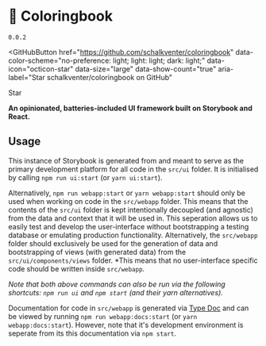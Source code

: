 
<Meta title="Docs/Intro" />

# 📙 Coloringbook

`0.0.2`


<GitHubButton 
  href="https://github.com/schalkventer/coloringbook" 
  data-color-scheme="no-preference: light; light: light; dark: light;" 
  data-icon="octicon-star" 
  data-size="large" 
  data-show-count="true" 
  aria-label="Star schalkventer/coloringbook on GitHub"
>
  Star
</GitHubButton>

**An opinionated, batteries-included UI framework built on Storybook and React.**


## Usage

This instance of Storybook is generated from and meant to serve as the primary development platform for all code in the `src/ui` folder. It is initialised by calling `npm run ui:start` (or `yarn ui:start`). 

Alternatively, `npm run webapp:start` or `yarn webapp:start` should only be used when working on code in the `src/webapp` folder. This means that the contents of the `src/ui` folder is kept intentionally decoupled (and agnostic) from the data and context that it will be used in. This seperation allows us to easily test and develop the user-interface without bootstrapping a testing database or emulating production functionality. Alternatively, the `src/webapp` folder should exclusively be used for the generation of data and bootstrapping of views (with generated data) from the `src/ui/components/views` folder. *This means that no user-interface specific code should be written inside `src/webapp`.

_Note that both above commands can also be run via the following shortcuts: `npm run ui` and `npm start` (and their yarn alternatives)._

Documentation for code in `src/webapp` is generated via [Type Doc](https://typedoc.org/) and can be viewed by running `npm run webapp:docs:start` (or `yarn webapp:docs:start`). However, note that it's development environment is seperate from its this documentation via `npm start`.